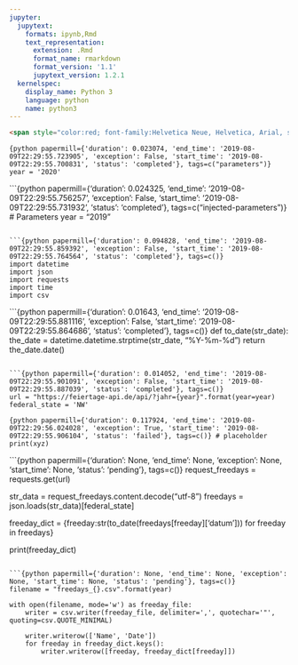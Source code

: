 ```yaml
---
jupyter:
  jupytext:
    formats: ipynb,Rmd
    text_representation:
      extension: .Rmd
      format_name: rmarkdown
      format_version: '1.1'
      jupytext_version: 1.2.1
  kernelspec:
    display_name: Python 3
    language: python
    name: python3
---
```


```html
<span style="color:red; font-family:Helvetica Neue, Helvetica, Arial, sans-serif; font-size:2em;">An Exception was encountered at 'In [6]'.</span>
```

```{python papermill={'duration': 0.023074, 'end_time': '2019-08-09T22:29:55.723905', 'exception': False, 'start_time': '2019-08-09T22:29:55.700831', 'status': 'completed'}, tags=c("parameters")}
year = '2020'
```

```{python papermill={'duration': 0.024325, 'end_time': '2019-08-09T22:29:55.756257', 'exception': False, 'start_time': '2019-08-09T22:29:55.731932', 'status': 'completed'}, tags=c("injected-parameters")}
# Parameters
year = "2019"

```

```{python papermill={'duration': 0.094828, 'end_time': '2019-08-09T22:29:55.859392', 'exception': False, 'start_time': '2019-08-09T22:29:55.764564', 'status': 'completed'}, tags=c()}
import datetime
import json
import requests
import time
import csv
```

```{python papermill={'duration': 0.01643, 'end_time': '2019-08-09T22:29:55.881116', 'exception': False, 'start_time': '2019-08-09T22:29:55.864686', 'status': 'completed'}, tags=c()}
def to_date(str_date):
  the_date = datetime.datetime.strptime(str_date, "%Y-%m-%d")
  return the_date.date()

```

```{python papermill={'duration': 0.014052, 'end_time': '2019-08-09T22:29:55.901091', 'exception': False, 'start_time': '2019-08-09T22:29:55.887039', 'status': 'completed'}, tags=c()}
url = "https://feiertage-api.de/api/?jahr={year}".format(year=year)
federal_state = 'NW'
```

```{python papermill={'duration': 0.117924, 'end_time': '2019-08-09T22:29:56.024028', 'exception': True, 'start_time': '2019-08-09T22:29:55.906104', 'status': 'failed'}, tags=c()}
# placeholder
print(xyz)
```

```{python papermill={'duration': None, 'end_time': None, 'exception': None, 'start_time': None, 'status': 'pending'}, tags=c()}
request_freedays = requests.get(url)

str_data = request_freedays.content.decode("utf-8")
freedays = json.loads(str_data)[federal_state]

freeday_dict = {freeday:str(to_date(freedays[freeday]['datum'])) for freeday in freedays}

print(freeday_dict)
```

```{python papermill={'duration': None, 'end_time': None, 'exception': None, 'start_time': None, 'status': 'pending'}, tags=c()}
filename = "freedays_{}.csv".format(year)

with open(filename, mode='w') as freeday_file:
    writer = csv.writer(freeday_file, delimiter=',', quotechar='"', quoting=csv.QUOTE_MINIMAL)

    writer.writerow(['Name', 'Date'])
    for freeday in freeday_dict.keys():
        writer.writerow([freeday, freeday_dict[freeday]])
```
